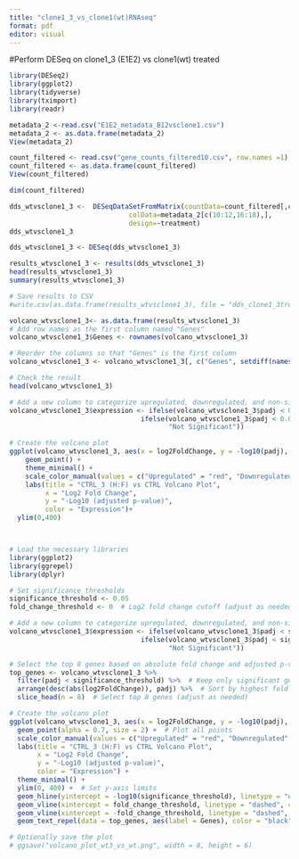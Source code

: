 ---
title: "clone1_3_vs_clone1(wt)RNAseq"
format: pdf
editor: visual
---

#Perform DESeq on clone1_3 (E1E2) vs clone1(wt) treated

```{r}
library(DESeq2)
library(ggplot2)
library(tidyverse)
library(tximport)
library(readr)
```

```{r}
metadata_2 <-read.csv("E1E2_metadata_B12vsclone1.csv")
metadata_2 <- as.data.frame(metadata_2)
View(metadata_2)
```

```{r}
count_filtered <- read.csv("gene_counts_filtered10.csv", row.names =1)
count_filtered <- as.data.frame(count_filtered)
View(count_filtered)

```

```{r}
dim(count_filtered)
```

```{r}
dds_wtvsclone1_3 <-  DESeqDataSetFromMatrix(countData=count_filtered[,c(10:12,16:18)], 
                              colData=metadata_2[c(10:12,16:18),], 
                              design=~treatment)
dds_wtvsclone1_3
```

```{r}
dds_wtvsclone1_3 <- DESeq(dds_wtvsclone1_3)

```

```{r}
results_wtvsclone1_3 <- results(dds_wtvsclone1_3)
head(results_wtvsclone1_3)
summary(results_wtvsclone1_3)

```

```{r}
# Save results to CSV
#write.csv(as.data.frame(results_wtvsclone1_3), file = "dds_clone1_3treated_vs_wt.csv")
```

```{r}

volcano_wtvsclone1_3<- as.data.frame(results_wtvsclone1_3)
# Add row names as the first column named "Genes"
volcano_wtvsclone1_3$Genes <- rownames(volcano_wtvsclone1_3)

# Reorder the columns so that "Genes" is the first column
volcano_wtvsclone1_3 <- volcano_wtvsclone1_3[, c("Genes", setdiff(names(volcano_wtvsclone1_3), "Genes"))]

# Check the result
head(volcano_wtvsclone1_3)


```

```{r}
# Add a new column to categorize upregulated, downregulated, and non-significant genes
volcano_wtvsclone1_3$expression <- ifelse(volcano_wtvsclone1_3$padj < 0.05 & volcano_wtvsclone1_3$log2FoldChange > 0, "Upregulated",
                                 ifelse(volcano_wtvsclone1_3$padj < 0.05 & volcano_wtvsclone1_3$log2FoldChange < 0, "Downregulated", 
                                        "Not Significant"))

# Create the volcano plot
ggplot(volcano_wtvsclone1_3, aes(x = log2FoldChange, y = -log10(padj), color = expression)) +
    geom_point() +
    theme_minimal() +
    scale_color_manual(values = c("Upregulated" = "red", "Downregulated" = "blue", "Not Significant" = "gray")) +
    labs(title = "CTRL_3 (H:F) vs CTRL Volcano Plot", 
         x = "Log2 Fold Change", 
         y = "-Log10 (adjusted p-value)", 
         color = "Expression")+
  ylim(0,400)




```

```{r}
# Load the necessary libraries
library(ggplot2)
library(ggrepel)
library(dplyr)

# Set significance thresholds
significance_threshold <- 0.05
fold_change_threshold <- 0  # Log2 fold change cutoff (adjust as needed)

# Add a new column to categorize upregulated, downregulated, and non-significant genes
volcano_wtvsclone1_3$expression <- ifelse(volcano_wtvsclone1_3$padj < significance_threshold & volcano_wtvsclone1_3$log2FoldChange > fold_change_threshold, "Upregulated",
                                 ifelse(volcano_wtvsclone1_3$padj < significance_threshold & volcano_wtvsclone1_3$log2FoldChange < -fold_change_threshold, "Downregulated", 
                                        "Not Significant"))

# Select the top 8 genes based on absolute fold change and adjusted p-value
top_genes <- volcano_wtvsclone1_3 %>%
  filter(padj < significance_threshold) %>%  # Keep only significant genes
  arrange(desc(abs(log2FoldChange)), padj) %>%  # Sort by highest fold change, then lowest adjusted p-value
  slice_head(n = 8)  # Select top 8 genes (adjust as needed)

# Create the volcano plot
ggplot(volcano_wtvsclone1_3, aes(x = log2FoldChange, y = -log10(padj), color = expression)) +
  geom_point(alpha = 0.7, size = 2) +  # Plot all points
  scale_color_manual(values = c("Upregulated" = "red", "Downregulated" = "blue", "Not Significant" = "gray")) +  # Define colors
  labs(title = "CTRL_3 (H:F) vs CTRL Volcano Plot", 
       x = "Log2 Fold Change", 
       y = "-Log10 (adjusted p-value)", 
       color = "Expression") +
  theme_minimal() +
  ylim(0, 400) +  # Set y-axis limits
  geom_hline(yintercept = -log10(significance_threshold), linetype = "dashed", color = "black") +  # P-value cutoff
  geom_vline(xintercept = fold_change_threshold, linetype = "dashed", color = "black") +  # Log2 fold change cutoff
  geom_vline(xintercept = -fold_change_threshold, linetype = "dashed", color = "black") +  # Log2 fold change cutoff
  geom_text_repel(data = top_genes, aes(label = Genes), color = "black", size = 3, max.overlaps = 10)  # Label top genes

# Optionally save the plot
# ggsave("volcano_plot_wt3_vs_wt.png", width = 8, height = 6)
```

